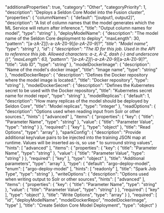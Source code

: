   "additionalProperties": true,
  "category": "Other",
  "categoryPriority": 1,
  "description": "Deploys a Seldon Core Model into the Fusion cluster",
  "properties": {
    "columnNames": {
      "default": "[output1, output2]",
      "description": "A list of column names that the model generates which the ML Service will return after inference.",
      "title": "Output column names for model",
      "type": "string"
    },
    "deployModelName": {
      "description": "The model name of the Seldon Core deployment to deploy",
      "maxLength": 30,
      "pattern": "[a-zA-Z][\\-a-zA-Z0-9]*[a-zA-Z0-9]?",
      "title": "Model name",
      "type": "string"
    },
    "id": {
      "description": "The ID for this job. Used in the API to reference this job. Allowed characters: a-z, A-Z, dash (-) and underscore (_)",
      "maxLength": 63,
      "pattern": "[a-zA-Z][_\\-a-zA-Z0-9]*[a-zA-Z0-9]?",
      "title": "Job ID",
      "type": "string"
    },
    "modelDockerImage": {
      "description": "Name of the model's docker image",
      "title": "Image name",
      "type": "string"
    },
    "modelDockerRepo": {
      "description": "Defines the Docker repository where the model image is located.",
      "title": "Docker repository",
      "type": "string"
    },
    "modelDockerSecret": {
      "description": "Defines the Kubernetes secret to be used with the Docker repository",
      "title": "Kubernetes secret name for model repo",
      "type": "string"
    },
    "modelReplicas": {
      "default": 1,
      "description": "How many replicas of the model should be deployed by Seldon Core",
      "title": "Model replicas",
      "type": "integer"
    },
    "readOptions": {
      "description": "Options used when reading input from Solr or other sources.",
      "hints": [
        "advanced"
      ],
      "items": {
        "properties": {
          "key": {
            "title": "Parameter Name",
            "type": "string"
          },
          "value": {
            "title": "Parameter Value",
            "type": "string"
          }
        },
        "required": [
          "key"
        ],
        "type": "object"
      },
      "title": "Read Options",
      "type": "array"
    },
    "sparkConfig": {
      "description": "Provide additional key/value pairs to be injected into the training JSON map at runtime. Values will be inserted as-is, so use \" to surround string values",
      "hints": [
        "advanced"
      ],
      "items": {
        "properties": {
          "key": {
            "title": "Parameter Name",
            "type": "string"
          },
          "value": {
            "title": "Parameter Value",
            "type": "string"
          }
        },
        "required": [
          "key"
        ],
        "type": "object"
      },
      "title": "Additional parameters",
      "type": "array"
    },
    "type": {
      "default": "argo-deploy-model",
      "enum": [
        "argo-deploy-model"
      ],
      "hints": [
        "readonly"
      ],
      "title": "Spark Job Type",
      "type": "string"
    },
    "writeOptions": {
      "description": "Options used when writing output to Solr or other sources",
      "hints": [
        "advanced"
      ],
      "items": {
        "properties": {
          "key": {
            "title": "Parameter Name",
            "type": "string"
          },
          "value": {
            "title": "Parameter Value",
            "type": "string"
          }
        },
        "required": [
          "key"
        ],
        "type": "object"
      },
      "title": "Write Options",
      "type": "array"
    }
  },
  "required": [
    "id",
    "deployModelName",
    "modelDockerRepo",
    "modelDockerImage",
    "type"
  ],
  "title": "Create Seldon Core Model Deployment",
  "type": "object"
}
